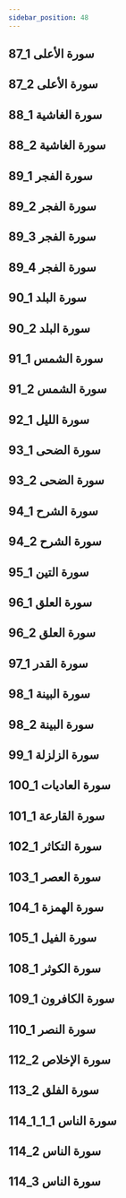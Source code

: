 ```yaml
---
sidebar_position: 48
---
```


## 87_1 سورة الأعلى
<YouTube youTubeId='7N8voYMUKZ0' />

## 87_2 سورة الأعلى
<YouTube youTubeId='oHpqWO6oEwk' />

## 88_1 سورة الغاشية
<YouTube youTubeId='JEWc9dvmrXE' />

## 88_2 سورة الغاشية
<YouTube youTubeId='dmt2ICY_XBI' />

## 89_1 سورة الفجر
<YouTube youTubeId='U2dFqFrHws8' />

## 89_2 سورة الفجر
<YouTube youTubeId='shpNZUYr_Js' />

## 89_3 سورة الفجر
<YouTube youTubeId='L5QlMrIYHUI' />

## 89_4 سورة الفجر
<YouTube youTubeId='emKbsOzfwps' />

## 90_1 سورة البلد
<YouTube youTubeId='Bpwt_l-8pgc' />

## 90_2 سورة البلد
<YouTube youTubeId='yZnkfEZVhZQ' />

## 91_1 سورة الشمس
<YouTube youTubeId='woJ2w8UQeBw' />

## 91_2 سورة الشمس
<YouTube youTubeId='sTj7v5AP39g' />

## 92_1 سورة الليل
<YouTube youTubeId='4AFoCbvZIgs' />

## 93_1 سورة الضحى
<YouTube youTubeId='8sK4YaYTyPM' />

## 93_2 سورة الضحى
<YouTube youTubeId='OyrJx6DHrIg' />

## 94_1 سورة الشرح
<YouTube youTubeId='ciFIxqCyCMk' />

## 94_2 سورة الشرح
<YouTube youTubeId='Cux9rUkaWlo' />

## 95_1 سورة التين
<YouTube youTubeId='2QmEm-0Wcag' />

## 96_1 سورة العلق
<YouTube youTubeId='LmaieZH62XY' />

## 96_2 سورة العلق
<YouTube youTubeId='hcKGsSkK0vc' />

## 97_1 سورة القدر
<YouTube youTubeId='Dr8DxqKuy0k' />

## 98_1 سورة البينة
<YouTube youTubeId='Tg5M5dSEDyE' />

## 98_2 سورة البينة
<YouTube youTubeId='TOq5slDAim4' />

## 99_1 سورة الزلزلة
<YouTube youTubeId='-cw84sIOuaU' />

## 100_1 سورة العاديات
<YouTube youTubeId='c0sq-Q3znXE' />

## 101_1 سورة القارعة
<YouTube youTubeId='6LtXe4UYgFo' />

## 102_1 سورة التكاثر
<YouTube youTubeId='zIR4r47NvSE' />

## 103_1 سورة العصر
<YouTube youTubeId='Vptd7KX2FzQ' />

## 104_1 سورة الهمزة
<YouTube youTubeId='jnXgONHfVgA' />

## 105_1 سورة الفيل
<YouTube youTubeId='ts-XdpSXYq8' />

## 108_1 سورة الكوثر
<YouTube youTubeId='ehLQT6tqX8I' />

## 109_1 سورة الكافرون
<YouTube youTubeId='lXw0L-tCU4k' />

## 110_1 سورة النصر
<YouTube youTubeId='dbIFoec-BaM' />

## 112_2 سورة الإخلاص
<YouTube youTubeId='E3FcD49riP8' />

## 113_2 سورة الفلق
<YouTube youTubeId='SPXiffyxI2Y' />

## 114_1_1_1 سورة الناس
<YouTube youTubeId='lLbtOk9pj78' />

## 114_2 سورة الناس
<YouTube youTubeId='-bnBi08V9CA' />

## 114_3 سورة الناس
<YouTube youTubeId='VosLO5Bfik0' />
